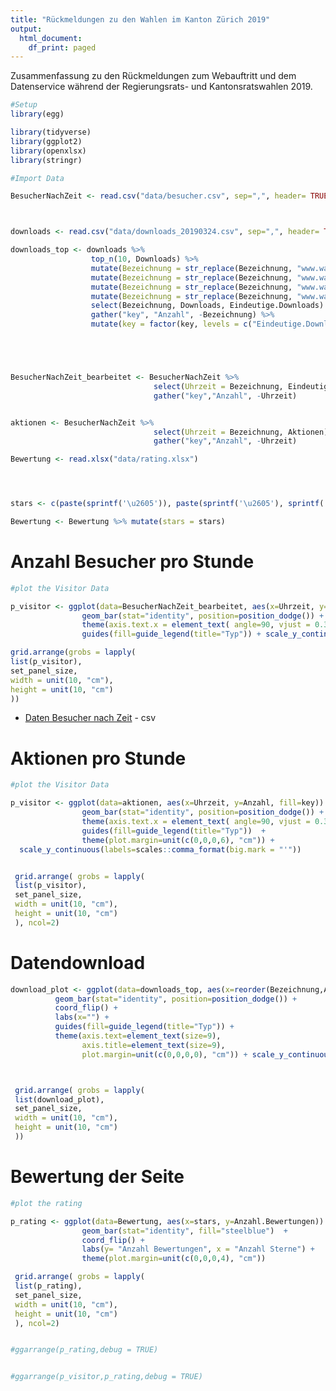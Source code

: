 ```yaml
---
title: "Rückmeldungen zu den Wahlen im Kanton Zürich 2019"
output:
  html_document:
    df_print: paged
---
```


Zusammenfassung zu den Rückmeldungen zum Webauftritt und dem Datenservice während der Regierungsrats- und Kantonsratswahlen 2019.

```r
#Setup
library(egg)

library(tidyverse)
library(ggplot2)
library(openxlsx)
library(stringr)

```

```r

#Import Data

BesucherNachZeit <- read.csv("data/besucher.csv", sep=",", header= TRUE, fill=TRUE)



downloads <- read.csv("data/downloads_20190324.csv", sep=",", header= TRUE, fill=TRUE, stringsAsFactors =FALSE)

downloads_top <- downloads %>% 
                  top_n(10, Downloads) %>% 
                  mutate(Bezeichnung = str_replace(Bezeichnung, "www.wahlen.zh.ch/wahlen2019/public/","")) %>%
                  mutate(Bezeichnung = str_replace(Bezeichnung, "www.wahlen.zh.ch/wahlen2019/intern/","")) %>%  
                  mutate(Bezeichnung = str_replace(Bezeichnung, "www.wahlen.zh.ch/wahlen2019/medien/","")) %>%
                  mutate(Bezeichnung = str_replace(Bezeichnung, "www.wahlen.zh.ch/krdaten_staatsarchiv/","")) %>% 
                  select(Bezeichnung, Downloads, Eindeutige.Downloads) %>% 
                  gather("key", "Anzahl", -Bezeichnung) %>% 
                  mutate(key = factor(key, levels = c("Eindeutige.Downloads" ,"Downloads" ))) 





BesucherNachZeit_bearbeitet <- BesucherNachZeit %>% 
                                select(Uhrzeit = Bezeichnung, Eindeutige.Besucher) %>% 
                                gather("key","Anzahl", -Uhrzeit)


aktionen <- BesucherNachZeit %>% 
                                select(Uhrzeit = Bezeichnung, Aktionen) %>% 
                                gather("key","Anzahl", -Uhrzeit)

Bewertung <- read.xlsx("data/rating.xlsx")




stars <- c(paste(sprintf('\u2605')), paste(sprintf('\u2605'), sprintf('\u2605')),  paste(sprintf('\u2605'), sprintf('\u2605'), sprintf('\u2605')), paste(sprintf('\u2605'), sprintf('\u2605'), sprintf('\u2605'), sprintf('\u2605')), paste(sprintf('\u2605'), sprintf('\u2605'), sprintf('\u2605'), sprintf('\u2605') , sprintf('\u2605')) )

Bewertung <- Bewertung %>% mutate(stars = stars)

```

# Anzahl Besucher pro Stunde
```r

#plot the Visitor Data

p_visitor <- ggplot(data=BesucherNachZeit_bearbeitet, aes(x=Uhrzeit, y=Anzahl, fill=key)) +
                geom_bar(stat="identity", position=position_dodge()) + 
                theme(axis.text.x = element_text( angle=90, vjust = 0.3)) +
                guides(fill=guide_legend(title="Typ")) + scale_y_continuous(labels=scales::comma_format(big.mark = "'"))

grid.arrange(grobs = lapply(
list(p_visitor),
set_panel_size,
width = unit(10, "cm"),
height = unit(10, "cm")
)) 
```

* [Daten Besucher nach Zeit](data/besucher.csv) - csv

# Aktionen pro Stunde
```r

#plot the Visitor Data

p_visitor <- ggplot(data=aktionen, aes(x=Uhrzeit, y=Anzahl, fill=key)) +
                geom_bar(stat="identity", position=position_dodge()) + 
                theme(axis.text.x = element_text( angle=90, vjust = 0.3)) +
                guides(fill=guide_legend(title="Typ"))  +
                theme(plot.margin=unit(c(0,0,0,6), "cm")) + 
  scale_y_continuous(labels=scales::comma_format(big.mark = "'"))


 grid.arrange( grobs = lapply(
 list(p_visitor),
 set_panel_size,
 width = unit(10, "cm"),
 height = unit(10, "cm")
 ), ncol=2) 

```


# Datendownload

```r


download_plot <- ggplot(data=downloads_top, aes(x=reorder(Bezeichnung,Anzahl), y=Anzahl, fill =key)) +
          geom_bar(stat="identity", position=position_dodge()) + 
          coord_flip() + 
          labs(x="") + 
          guides(fill=guide_legend(title="Typ")) +
          theme(axis.text=element_text(size=9),
                axis.title=element_text(size=9),
                plot.margin=unit(c(0,0,0,0), "cm")) + scale_y_continuous(labels=scales::comma_format(big.mark = "'"))



 grid.arrange( grobs = lapply(
 list(download_plot),
 set_panel_size,
 width = unit(10, "cm"),
 height = unit(10, "cm")
 )) 
```




# Bewertung der Seite
```r
#plot the rating

p_rating <- ggplot(data=Bewertung, aes(x=stars, y=Anzahl.Bewertungen)) +
                geom_bar(stat="identity", fill="steelblue")  + 
                coord_flip() +  
                labs(y= "Anzahl Bewertungen", x = "Anzahl Sterne") +
                theme(plot.margin=unit(c(0,0,0,4), "cm")) 

 grid.arrange( grobs = lapply(
 list(p_rating),
 set_panel_size,
 width = unit(10, "cm"),
 height = unit(10, "cm")
 ), ncol=2) 


#ggarrange(p_rating,debug = TRUE)


#ggarrange(p_visitor,p_rating,debug = TRUE)
```

